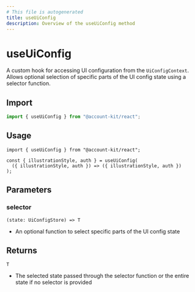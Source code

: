 ```yaml
---
# This file is autogenerated
title: useUiConfig
description: Overview of the useUiConfig method
---
```


# useUiConfig

A custom hook for accessing UI configuration from the `UiConfigContext`. Allows optional selection of specific parts of the UI config state using a selector function.

## Import

```ts
import { useUiConfig } from "@account-kit/react";
```

## Usage

```tsx
import { useUiConfig } from "@account-kit/react";

const { illustrationStyle, auth } = useUiConfig(
  ({ illustrationStyle, auth }) => ({ illustrationStyle, auth })
);
```

## Parameters

### selector

`(state: UiConfigStore) => T`

- An optional function to select specific parts of the UI config state

## Returns

`T`

- The selected state passed through the selector function or the entire state if no selector is provided
